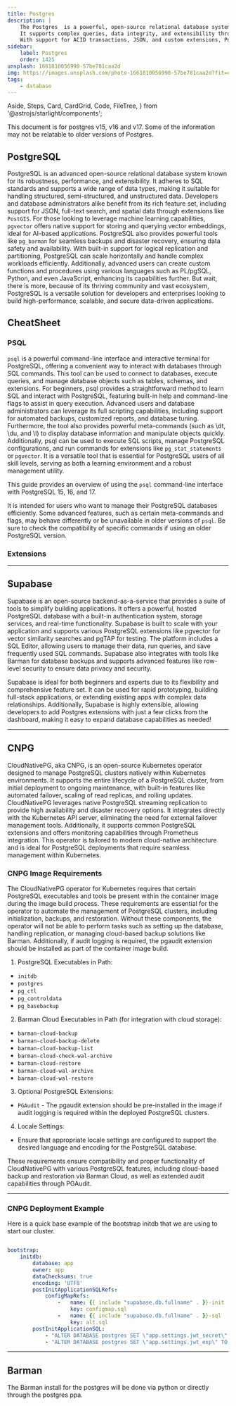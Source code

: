 ```yaml
---
title: Postgres
description: |
    The Postgres  is a powerful, open-source relational database system known for its advanced features, reliability, and strong standards compliance.
    It supports complex queries, data integrity, and extensibility through a variety of plugins, making it ideal for both small and large-scale applications.
    With support for ACID transactions, JSON, and custom extensions, Postgres is a popular choice for developers and enterprises alike.
sidebar:
    label: Postgres
    order: 1425
unsplash: 1661810056990-57be781caa2d
img: https://images.unsplash.com/photo-1661810056990-57be781caa2d?fit=crop&w=1400&h=700&q=75
tags:
    - database
---
```


  Aside,
  Steps,
  Card,
  CardGrid,
  Code,
  FileTree,
} from '@astrojs/starlight/components';



<Aside title='Note: Postgres Versions'>

This document is for postgres v15, v16 and v17. Some of the information may not be relatable to older versions of Postgres.

</Aside>

## PostgreSQL

PostgreSQL is an advanced open-source relational database system known for its robustness, performance, and extensibility.
It adheres to SQL standards and supports a wide range of data types, making it suitable for handling structured, semi-structured, and unstructured data.
Developers and database administrators alike benefit from its rich feature set, including support for JSON, full-text search, and spatial data through extensions like `PostGIS`.
For those looking to leverage machine learning capabilities, `pgvector` offers native support for storing and querying vector embeddings, ideal for AI-based applications.
PostgreSQL also provides powerful tools like `pg_barman` for seamless backups and disaster recovery, ensuring data safety and availability.
With built-in support for logical replication and partitioning, PostgreSQL can scale horizontally and handle complex workloads efficiently.
Additionally, advanced users can create custom functions and procedures using various languages such as PL/pgSQL, Python, and even JavaScript, enhancing its capabilities further.
But wait, there is more, because of its thriving community and vast ecosystem, PostgreSQL is a versatile solution for developers and enterprises looking to build high-performance, scalable, and secure data-driven applications.

## CheatSheet

### PSQL

`psql` is a powerful command-line interface and interactive terminal for PostgreSQL, offering a convenient way to interact with databases through SQL commands.
This tool can be used to connect to databases, execute queries, and manage database objects such as tables, schemas, and extensions.
For beginners, psql provides a straightforward method to learn SQL and interact with PostgreSQL, featuring built-in help and command-line flags to assist in query execution.
Advanced users and database administrators can leverage its full scripting capabilities, including support for automated backups, customized reports, and database tuning.
Furthermore, the tool also provides powerful meta-commands (such as \dt, \du, and \l) to display database information and manipulate objects quickly.
Additionally, psql can be used to execute SQL scripts, manage PostgreSQL configurations, and run commands for extensions like `pg_stat_statements` or `pgvector`.
It is a versatile tool that is essential for PostgreSQL users of all skill levels, serving as both a learning environment and a robust management utility.

<Aside title='Note: Using psql'>

This guide provides an overview of using the `psql` command-line interface with PostgreSQL 15, 16, and 17.

It is intended for users who want to manage their PostgreSQL databases efficiently. 
Some advanced features, such as certain meta-commands and flags, may behave differently or be unavailable in older versions of `psql`.
Be sure to check the compatibility of specific commands if using an older PostgreSQL version.

</Aside>

### Extensions

---

## Supabase

Supabase is an open-source backend-as-a-service that provides a suite of tools to simplify building applications.
It offers a powerful, hosted PostgreSQL database with a built-in authentication system, storage services, and real-time functionality.
Supabase is built to scale with your application and supports various PostgreSQL extensions like pgvector for vector similarity searches and pgTAP for testing.
The platform includes a SQL Editor, allowing users to manage their data, run queries, and save frequently used SQL commands.
Supabase also integrates with tools like Barman for database backups and supports advanced features like row-level security to ensure data privacy and security.

Supabase is ideal for both beginners and experts due to its flexibility and comprehensive feature set.
It can be used for rapid prototyping, building full-stack applications, or extending existing apps with complex data relationships.
Additionally, Supabase is highly extensible, allowing developers to add Postgres extensions with just a few clicks from the dashboard, making it easy to expand database capabilities as needed!

---

## CNPG

CloudNativePG, aka CNPG, is an open-source Kubernetes operator designed to manage PostgreSQL clusters natively within Kubernetes environments.
It supports the entire lifecycle of a PostgreSQL cluster, from initial deployment to ongoing maintenance, with built-in features like automated failover, scaling of read replicas, and rolling updates.
CloudNativePG leverages native PostgreSQL streaming replication to provide high availability and disaster recovery options.
It integrates directly with the Kubernetes API server, eliminating the need for external failover management tools.
Additionally, it supports common PostgreSQL extensions and offers monitoring capabilities through Prometheus integration.
This operator is tailored to modern cloud-native architecture and is ideal for PostgreSQL deployments that require seamless management within Kubernetes.

### CNPG Image Requirements

The CloudNativePG operator for Kubernetes requires that certain PostgreSQL executables and tools be present within the container image during the image build process.
These requirements are essential for the operator to automate the management of PostgreSQL clusters, including initialization, backups, and restoration.
Without these components, the operator will not be able to perform tasks such as setting up the database, handling replication, or managing cloud-based backup solutions like Barman.
Additionally, if audit logging is required, the pgaudit extension should be installed as part of the container image build.

1. PostgreSQL Executables in Path:

- `initdb`
- `postgres`
- `pg_ctl`
- `pg_controldata`
- `pg_basebackup`

2. Barman Cloud Executables in Path (for integration with cloud storage):

- `barman-cloud-backup`
- `barman-cloud-backup-delete`
- `barman-cloud-backup-list`
- `barman-cloud-check-wal-archive`
- `barman-cloud-restore`
- `barman-cloud-wal-archive`
- `barman-cloud-wal-restore`

3. Optional PostgreSQL Extensions:

- `PGAudit` - The pgaudit extension should be pre-installed in the image if audit logging is required within the deployed PostgreSQL clusters.

4. Locale Settings:

- Ensure that appropriate locale settings are configured to support the desired language and encoding for the PostgreSQL database.


These requirements ensure compatibility and proper functionality of CloudNativePG with various PostgreSQL features, including cloud-based backup and restoration via Barman Cloud, as well as extended audit capabilities through PGAudit.

---

### CNPG Deployment Example

Here is a quick base example of the bootstrap initdb that we are using to start our cluster.

```yaml

bootstrap:
    initdb:
        database: app
        owner: app
        dataChecksums: true
        encoding: 'UTF8'
        postInitApplicationSQLRefs:
            configMapRefs:
                -   name: {{ include "supabase.db.fullname" . }}-init
                    key: configmap.sql
                -   name: {{ include "supabase.db.fullname" . }}-sql
                    key: alt.sql
        postInitApplicationSQL:
            - "ALTER DATABASE postgres SET \"app.settings.jwt_secret\" TO '{{ .Values.secret.jwt.secretRefKey.secret }}';"
            - "ALTER DATABASE postgres SET \"app.settings.jwt_exp\" TO '3600';"


```

---

## Barman

The Barman install for the postgres will be done via python or directly through the postgres ppa.
